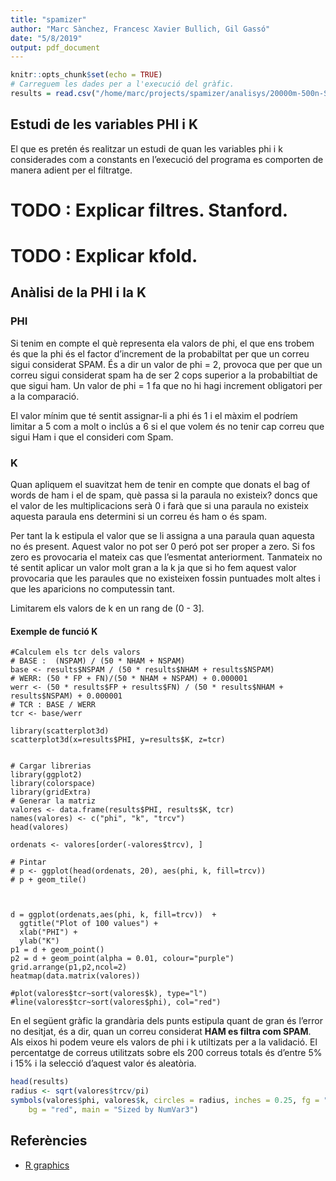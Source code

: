 ```yaml
---
title: "spamizer"
author: "Marc Sànchez, Francesc Xavier Bullich, Gil Gassó"
date: "5/8/2019"
output: pdf_document
---
```


```r
knitr::opts_chunk$set(echo = TRUE)
# Carreguem les dades per a l'execució del gràfic.
results = read.csv("/home/marc/projects/spamizer/analisys/20000m-500n-SF.csv")
```

## Estudi de les variables PHI i K

El que es pretén és realitzar un estudi de quan les variables phi i k considerades com a constants en l'execució del programa es comporten de manera adient per el filtratge.

# TODO : Explicar filtres. Stanford. 

# TODO : Explicar kfold. 

## Anàlisi de la PHI i la K

### PHI 

Si tenim en compte el què representa ela valors de phi, el que ens trobem és que la phi és el factor d'increment de la probabiltat per que un correu sigui considerat SPAM. És a dir un valor de phi = 2, provoca que per que un correu sigui considerat spam ha de ser 2 cops superior a la probabiltiat de que sigui ham. Un valor de phi = 1 fa que no hi hagi increment obligatori per a la comparació. 

El valor mínim que té sentit assignar-li a phi és 1 i el màxim el podríem limitar a 5 com a molt o inclús a 6 si el que volem és no tenir cap correu que sigui Ham i que el consideri com Spam. 

### K 

Quan apliquem el suavitzat hem de tenir en compte que donats el bag of words de ham i el de spam, què passa si la paraula no existeix? doncs que el valor de les multiplicacions serà 0 i farà que si una paraula no existeix aquesta paraula ens determini si un correu és ham o és spam. 

Per tant la k estipula el valor que se li assigna a una paraula quan aquesta no és present. Aquest valor no pot ser 0 peró pot ser proper a zero. Si fos zero es provocaria el mateix cas que l'esmentat anteriorment. Tanmateix no té sentit aplicar un valor molt gran a la k ja que si ho fem aquest valor provocaria que les paraules que no existeixen fossin puntuades molt altes i que les aparicions no computessin tant. 

Limitarem els valors de k en un rang de (0 - 3]. 

#### Exemple de funció K 

```results
#Calculem els tcr dels valors 
# BASE :  (NSPAM) / (50 * NHAM + NSPAM) 
base <- results$NSPAM / (50 * results$NHAM + results$NSPAM)
# WERR: (50 * FP + FN)/(50 * NHAM + NSPAM) + 0.000001
werr <- (50 * results$FP + results$FN) / (50 * results$NHAM + results$NSPAM) + 0.000001
# TCR : BASE / WERR
tcr <- base/werr

library(scatterplot3d)
scatterplot3d(x=results$PHI, y=results$K, z=tcr)


# Cargar librerias
library(ggplot2)
library(colorspace)
library(gridExtra)
# Generar la matriz
valores <- data.frame(results$PHI, results$K, tcr)
names(valores) <- c("phi", "k", "trcv")
head(valores)

ordenats <- valores[order(-valores$trcv), ]

# Pintar
# p <- ggplot(head(ordenats, 20), aes(phi, k, fill=trcv)) 
# p + geom_tile()



d = ggplot(ordenats,aes(phi, k, fill=trcv))  +
  ggtitle("Plot of 100 values") +
  xlab("PHI") +
  ylab("K")
p1 = d + geom_point()
p2 = d + geom_point(alpha = 0.01, colour="purple")
grid.arrange(p1,p2,ncol=2)
heatmap(data.matrix(valores))

#plot(valores$tcr~sort(valores$k), type="l")
#line(valores$tcr~sort(valores$phi), col="red")
```

En el següent gràfic la grandària dels punts estipula quant de gran és l'error no desitjat, és a dir, quan un correu considerat **HAM es filtra com SPAM**. Als eixos hi podem veure els valors de phi i k utiltizats per a la validació. El percentatge de correus utilitzats sobre els 200 correus totals és d'entre 5% i 15% i la selecció d'aquest valor és aleatòria. 

```r
head(results)
radius <- sqrt(valores$trcv/pi)
symbols(valores$phi, valores$k, circles = radius, inches = 0.25, fg = "white", 
    bg = "red", main = "Sized by NumVar3")
```

## Referències  

- [R graphics](https://bl.ocks.org/patilv/raw/7360425/)
